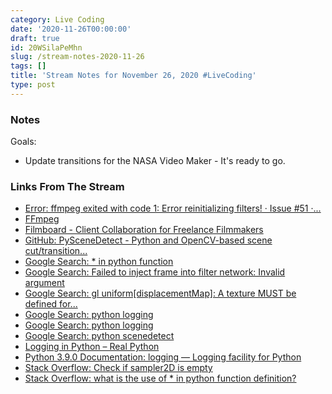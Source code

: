 ```yaml
---
category: Live Coding
date: '2020-11-26T00:00:00'
draft: true
id: 20WSilaPeMhn
slug: /stream-notes-2020-11-26
tags: []
title: 'Stream Notes for November 26, 2020 #LiveCoding'
type: post
---
```


### Notes

Goals:

- Update transitions for the NASA Video Maker - It's ready to go.

### Links From The Stream


- [Error: ffmpeg exited with code 1: Error reinitializing filters! · Issue #51 ·...](https://github.com/h2non/videoshow/issues/51)
- [FFmpeg](https://ffmpeg.org/)
- [Filmboard - Client Collaboration for Freelance Filmmakers](https://www.filmboard.io/)
- [GitHub: PySceneDetect - Python and OpenCV-based scene cut/transition...](https://github.com/Breakthrough/PySceneDetect)
- [Google Search: * in python function](https://www.google.com/search?client=safari&rls=en&q=*+in+python+function&ie=UTF-8&oe=UTF-8)
- [Google Search: Failed to inject frame into filter network: Invalid argument](https://www.google.com/search?client=safari&rls=en&q=Failed+to+inject+frame+into+filter+network:+Invalid+argument&ie=UTF-8&oe=UTF-8)
- [Google Search: gl uniform[displacementMap]: A texture MUST be defined for...](https://www.google.com/search?client=safari&rls=en&q=gl+uniform%5BdisplacementMap%5D:+A+texture+MUST+be+defined+for+uniform+sampler2D+of+a+texture&ie=UTF-8&oe=UTF-8)
- [Google Search: python logging](https://www.google.com/search?newwindow=1&client=safari&rls=en&biw=960&bih=489&ei=WW3AX62sF4-XwbkP35yz8A4&q=python+logging&oq=python+logging&gs_lcp=CgZwc3ktYWIQAzIECAAQRzIECAAQRzIECAAQRzIECAAQRzIECAAQRzIECAAQRzIECAAQRzIECAAQR1AAWABg_ZsGaABwAXgAgAEAiAEAkgEAmAEAqgEHZ3dzLXdpesgBCMABAQ&sclient=psy-ab&ved=0ahUKEwjtvKSk36HtAhWPSzABHV_ODO44PBDh1QMIDA&uact=5)
- [Google Search: python logging](https://www.google.com/search?client=safari&rls=en&q=python+logging&ie=UTF-8&oe=UTF-8)
- [Google Search: python scenedetect](https://www.google.com/search?client=safari&rls=en&q=python+scenedetect&ie=UTF-8&oe=UTF-8)
- [Logging in Python – Real Python](https://realpython.com/python-logging/)
- [Python 3.9.0 Documentation: logging — Logging facility for Python](https://docs.python.org/3/library/logging.html)
- [Stack Overflow: Check if sampler2D is empty](https://stackoverflow.com/questions/42238177/check-if-sampler2d-is-empty)
- [Stack Overflow: what is the use of * in python function definition?](https://stackoverflow.com/questions/36467057/what-is-the-use-of-in-python-function-definition)